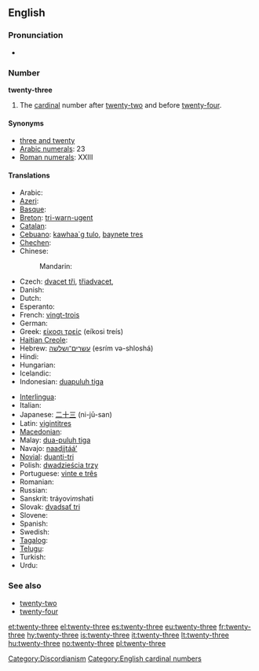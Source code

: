 ==English==

===Pronunciation===
* {{audio|en-us-twenty-three.ogg|Audio (US)}}

===Number===
'''twenty-three'''

# The [[cardinal]] number after [[twenty-two]] and before [[twenty-four]].

====Synonyms====
* [[three and twenty]]
* [[w:Arabic numerals|Arabic numerals]]: 23
* [[w:Roman numerals|Roman numerals]]: XXIII

====Translations====
{{trans-top|twenty-three}}
* Arabic: {{Arab|[[ثلاثة وعشرين]]}} {{unicode|(θalāθa w-ʕišrīn)}}
* [[Azeri]]: {{t|az|iyirmi üç}}
* [[Basque]]: {{t|eu|hogeita hiru|xs=Basque}}
* [[Breton]]: [[tri-warn-ugent]]
* [[Catalan]]: {{t+|ca|vint-i-tres}}
* [[Cebuano]]: [[kawhaa`g tulo]], [[baynete tres]]
* [[Chechen]]: {{tø|ce|ткъе кхоъ|tr=tqe qo’}}
* Chinese:
*: Mandarin: {{t|zh|二十三|tr=èr shí sān|sc=Hani}}
* Czech: [[dvacet tři]], [[třiadvacet]],
* Danish: {{t-|da|treogtyve}}
* Dutch: {{t+|nl|drieëntwintig}}
* Esperanto: {{t-|eo|dudek tri|xs=Esperanto}}
* French: [[vingt-trois]] {{m}}
* German: {{t+|de|dreiundzwanzig}}
* Greek: [[είκοσι τρείς]] (eíkosi treís)
* [[Haitian Creole]]: {{tø|ht|venntwa}}
* Hebrew: [[עשרים־ושלשה]] (esrím və-shloshá)
* Hindi: {{t+|hi|तेईस|tr=teyees|xs=Hindi}}
* Hungarian: {{t+|hu|huszonhárom}}
* Icelandic: {{t+|is|tuttugu og þrír}}
* Indonesian: [[duapuluh tiga]]
{{trans-mid}}
* [[Interlingua]]: {{t|ia|vinti-tres}}
* Italian: {{t+|it|ventitré}}
* Japanese: [[二十三]] (ni-jū-san)
* Latin: [[vigintitres]]
* [[Macedonian]]: {{t|mk|дваесет и три|tr=dváeset i tri}}
* Malay: [[dua-puluh tiga]]
* Navajo: [[naadįįtááʼ]]
* [[Novial]]: [[duanti-tri]]
* Polish: [[dwadzieścia trzy]]
* Portuguese: [[vinte e três]] {{m}}
* Romanian: {{t-|ro|douăzeci și trei}}
* Russian: {{t-|ru|двадцать три|tr=dvádsat’ tri}}
* Sanskrit: tráyovi''m''shati
* Slovak: [[dvadsať tri]]
* Slovene: {{t|sl|triindvajset}}
* Spanish: {{t+|es|veintitrés}}
* Swedish: {{t+|sv|tjugotre}}
* [[Tagalog]]: {{t|tl|beintitres}}
* [[Telugu]]: {{t|te|ఇరవై మూడు|tr=iravai mooDu}}
* Turkish: {{t-|tr|yirmi üç}}
* Urdu: {{t-|ur|تیئیس|tr=teyees|xs=Urdu}}
{{trans-bottom}}

===See also===
* [[twenty-two]]
* [[twenty-four]]

[[Category:Discordianism]]
[[Category:English cardinal numbers]]

[[et:twenty-three]]
[[el:twenty-three]]
[[es:twenty-three]]
[[eu:twenty-three]]
[[fr:twenty-three]]
[[hy:twenty-three]]
[[is:twenty-three]]
[[it:twenty-three]]
[[lt:twenty-three]]
[[hu:twenty-three]]
[[no:twenty-three]]
[[pl:twenty-three]]